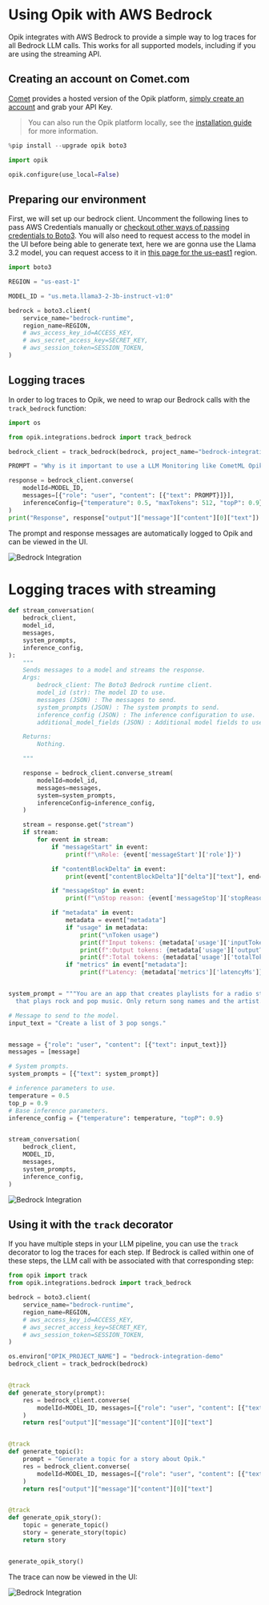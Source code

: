 # Using Opik with AWS Bedrock

Opik integrates with AWS Bedrock to provide a simple way to log traces for all Bedrock LLM calls. This works for all supported models, including if you are using the streaming API.


## Creating an account on Comet.com

[Comet](https://www.comet.com/site?from=llm&utm_source=opik&utm_medium=colab&utm_content=bedrock&utm_campaign=opik) provides a hosted version of the Opik platform, [simply create an account](https://www.comet.com/signup?from=llm&utm_source=opik&utm_medium=colab&utm_content=bedrock&utm_campaign=opik) and grab your API Key.

> You can also run the Opik platform locally, see the [installation guide](https://www.comet.com/docs/opik/self-host/overview/?from=llm&utm_source=opik&utm_medium=colab&utm_content=bedrock&utm_campaign=opik) for more information.


```python
%pip install --upgrade opik boto3
```


```python
import opik

opik.configure(use_local=False)
```

## Preparing our environment

First, we will set up our bedrock client. Uncomment the following lines to pass AWS Credentials manually or [checkout other ways of passing credentials to Boto3](https://boto3.amazonaws.com/v1/documentation/api/latest/guide/credentials.html). You will also need to request access to the model in the UI before being able to generate text, here we are gonna use the Llama 3.2 model, you can request access to it in [this page for the us-east1](https://us-east-1.console.aws.amazon.com/bedrock/home?region=us-east-1#/providers?model=meta.llama3-2-3b-instruct-v1:0) region.


```python
import boto3

REGION = "us-east-1"

MODEL_ID = "us.meta.llama3-2-3b-instruct-v1:0"

bedrock = boto3.client(
    service_name="bedrock-runtime",
    region_name=REGION,
    # aws_access_key_id=ACCESS_KEY,
    # aws_secret_access_key=SECRET_KEY,
    # aws_session_token=SESSION_TOKEN,
)
```

## Logging traces

In order to log traces to Opik, we need to wrap our Bedrock calls with the `track_bedrock` function:


```python
import os

from opik.integrations.bedrock import track_bedrock

bedrock_client = track_bedrock(bedrock, project_name="bedrock-integration-demo")
```


```python
PROMPT = "Why is it important to use a LLM Monitoring like CometML Opik tool that allows you to log traces and spans when working with LLM Models hosted on AWS Bedrock?"

response = bedrock_client.converse(
    modelId=MODEL_ID,
    messages=[{"role": "user", "content": [{"text": PROMPT}]}],
    inferenceConfig={"temperature": 0.5, "maxTokens": 512, "topP": 0.9},
)
print("Response", response["output"]["message"]["content"][0]["text"])
```

The prompt and response messages are automatically logged to Opik and can be viewed in the UI.

![Bedrock Integration](https://raw.githubusercontent.com/comet-ml/opik/main/apps/opik-documentation/documentation/fern/img/cookbook/bedrock_trace_cookbook.png)

# Logging traces with streaming


```python
def stream_conversation(
    bedrock_client,
    model_id,
    messages,
    system_prompts,
    inference_config,
):
    """
    Sends messages to a model and streams the response.
    Args:
        bedrock_client: The Boto3 Bedrock runtime client.
        model_id (str): The model ID to use.
        messages (JSON) : The messages to send.
        system_prompts (JSON) : The system prompts to send.
        inference_config (JSON) : The inference configuration to use.
        additional_model_fields (JSON) : Additional model fields to use.

    Returns:
        Nothing.

    """

    response = bedrock_client.converse_stream(
        modelId=model_id,
        messages=messages,
        system=system_prompts,
        inferenceConfig=inference_config,
    )

    stream = response.get("stream")
    if stream:
        for event in stream:
            if "messageStart" in event:
                print(f"\nRole: {event['messageStart']['role']}")

            if "contentBlockDelta" in event:
                print(event["contentBlockDelta"]["delta"]["text"], end="")

            if "messageStop" in event:
                print(f"\nStop reason: {event['messageStop']['stopReason']}")

            if "metadata" in event:
                metadata = event["metadata"]
                if "usage" in metadata:
                    print("\nToken usage")
                    print(f"Input tokens: {metadata['usage']['inputTokens']}")
                    print(f":Output tokens: {metadata['usage']['outputTokens']}")
                    print(f":Total tokens: {metadata['usage']['totalTokens']}")
                if "metrics" in event["metadata"]:
                    print(f"Latency: {metadata['metrics']['latencyMs']} milliseconds")


system_prompt = """You are an app that creates playlists for a radio station
  that plays rock and pop music. Only return song names and the artist."""

# Message to send to the model.
input_text = "Create a list of 3 pop songs."


message = {"role": "user", "content": [{"text": input_text}]}
messages = [message]

# System prompts.
system_prompts = [{"text": system_prompt}]

# inference parameters to use.
temperature = 0.5
top_p = 0.9
# Base inference parameters.
inference_config = {"temperature": temperature, "topP": 0.9}


stream_conversation(
    bedrock_client,
    MODEL_ID,
    messages,
    system_prompts,
    inference_config,
)
```

![Bedrock Integration](https://raw.githubusercontent.com/comet-ml/opik/main/apps/opik-documentation/documentation/fern/img/cookbook/bedrock_trace_streaming_cookbook.png)

## Using it with the `track` decorator

If you have multiple steps in your LLM pipeline, you can use the `track` decorator to log the traces for each step. If Bedrock is called within one of these steps, the LLM call with be associated with that corresponding step:


```python
from opik import track
from opik.integrations.bedrock import track_bedrock

bedrock = boto3.client(
    service_name="bedrock-runtime",
    region_name=REGION,
    # aws_access_key_id=ACCESS_KEY,
    # aws_secret_access_key=SECRET_KEY,
    # aws_session_token=SESSION_TOKEN,
)

os.environ["OPIK_PROJECT_NAME"] = "bedrock-integration-demo"
bedrock_client = track_bedrock(bedrock)


@track
def generate_story(prompt):
    res = bedrock_client.converse(
        modelId=MODEL_ID, messages=[{"role": "user", "content": [{"text": prompt}]}]
    )
    return res["output"]["message"]["content"][0]["text"]


@track
def generate_topic():
    prompt = "Generate a topic for a story about Opik."
    res = bedrock_client.converse(
        modelId=MODEL_ID, messages=[{"role": "user", "content": [{"text": prompt}]}]
    )
    return res["output"]["message"]["content"][0]["text"]


@track
def generate_opik_story():
    topic = generate_topic()
    story = generate_story(topic)
    return story


generate_opik_story()
```

The trace can now be viewed in the UI:

![Bedrock Integration](https://raw.githubusercontent.com/comet-ml/opik/main/apps/opik-documentation/documentation/fern/img/cookbook/bedrock_trace_decorator_cookbook.png)


